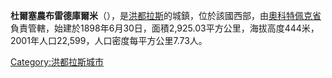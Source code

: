 '''杜爾塞農布雷德庫爾米'''（{{lang-es|Dulce Nombre de Culmí}}），是[[洪都拉斯|洪都拉斯]]的城鎮，位於該國西部，由[[奧科特佩克省|奧科特佩克省]]負責管轄，始建於1898年6月30日，面積2,925.03平方公里，海拔高度444米，2001年人口22,599，人口密度每平方公里7.73人。

{{Coord|15|7|N|85|31|W|display=title}}

{{Honduras-geo-stub}}
[[Category:洪都拉斯城市|Category:洪都拉斯城市]]